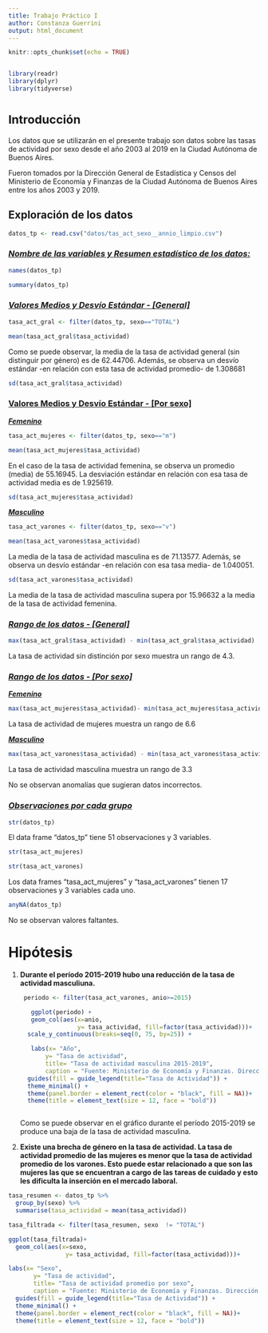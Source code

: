```yaml
---
title: Trabajo Práctico I
author: Constanza Guerrini
output: html_document
---
```


```r
knitr::opts_chunk$set(echo = TRUE)


library(readr)
library(dplyr)
library(tidyverse)


```

# ^Introducción^

Los datos que se utilizarán en el presente trabajo son datos sobre las tasas de actividad por sexo desde el año 2003 al 2019 en la Ciudad Autónoma de Buenos Aires.

Fueron tomados por la Dirección General de Estadística y Censos del Ministerio de Economía y Finanzas de la Ciudad Autónoma de Buenos Aires entre los años 2003 y 2019.

## Exploración de los datos

```r

datos_tp <- read.csv("datos/tas_act_sexo__annio_limpio.csv")


```

### [***Nombre de las variables y Resumen estadístico de los datos:***]{.underline}

```r

names(datos_tp)

```

```r

summary(datos_tp)

```

### [***Valores Medios y Desvío Estándar - [General]***]{.underline}

```r
tasa_act_gral <- filter(datos_tp, sexo=="TOTAL")

mean(tasa_act_gral$tasa_actividad)

```

Como se puede observar, la media de la tasa de actividad general (sin distinguir por género) es de 62.44706. Además, se observa un desvío estándar -en relación con esta tasa de actividad promedio- de 1.308681

```r
sd(tasa_act_gral$tasa_actividad)
```

### [**Valores Medios y Desvío Estándar - [Por sexo]**]{.underline}

[***Femenino***]{.underline}

```r

tasa_act_mujeres <- filter(datos_tp, sexo=="m")

mean(tasa_act_mujeres$tasa_actividad)

```

En el caso de la tasa de actividad femenina, se observa un promedio (media) de 55.16945. La desviación estándar en relación con esa tasa de actividad media es de 1.925619.

```r

sd(tasa_act_mujeres$tasa_actividad)
```

[***Masculino***]{.underline}

```r

tasa_act_varones <- filter(datos_tp, sexo=="v")

mean(tasa_act_varones$tasa_actividad)
```

La media de la tasa de actividad masculina es de 71.13577. Además, se observa un desvío estándar -en relación con esa tasa media- de 1.040051.

```r

sd(tasa_act_varones$tasa_actividad)
```

La media de la tasa de actividad masculina supera por 15.96632 a la media de la tasa de actividad femenina.

### [***Rango de los datos - [General]***]{.underline}

```r
max(tasa_act_gral$tasa_actividad) - min(tasa_act_gral$tasa_actividad)
```

La tasa de actividad sin distinción por sexo muestra un rango de 4.3.

### [***Rango de los datos - [Por sexo]***]{.underline}

[***Femenino***]{.underline}

```r

max(tasa_act_mujeres$tasa_actividad)- min(tasa_act_mujeres$tasa_actividad)
```

La tasa de actividad de mujeres muestra un rango de 6.6

[***Masculino***]{.underline}

```r

max(tasa_act_varones$tasa_actividad) - min(tasa_act_varones$tasa_actividad)

```

La tasa de actividad masculina muestra un rango de 3.3

No se observan anomalías que sugieran datos incorrectos.

### [***Observaciones por cada grupo***]{.underline}

```r

str(datos_tp)

```

El data frame "datos_tp" tiene 51 observaciones y 3 variables.

```r
str(tasa_act_mujeres)

str(tasa_act_varones)
```

Los data frames "tasa_act_mujeres" y "tasa_act_varones" tienen 17 observaciones y 3 variables cada uno.

```r
anyNA(datos_tp)
```

No se observan valores faltantes.

# Hipótesis

1.  **Durante el período 2015-2019 hubo una reducción de la tasa de actividad masculiuna.**

    ```r
     periodo <- filter(tasa_act_varones, anio>=2015) 
     
       ggplot(periodo) +
       geom_col(aes(x=anio,
                    y= tasa_actividad, fill=factor(tasa_actividad)))+
      scale_y_continuous(breaks=seq(0, 75, by=25)) +
           
       labs(x= "Año",
           y= "Tasa de actividad",
           title= "Tasa de actividad masculina 2015-2019",
           caption = "Fuente: Ministerio de Economía y Finanzas. Dirección General de Estadística y Censos. GCBA") +
      guides(fill = guide_legend(title="Tasa de Actividad")) +
      theme_minimal() +
      theme(panel.border = element_rect(color = "black", fill = NA))+
      theme(title = element_text(size = 12, face = "bold"))



    ```

    Como se puede observar en el gráfico durante el período 2015-2019 se produce una baja de la tasa de actividad masculina.

2.  **Existe una brecha de género en la tasa de actividad. La tasa de actividad promedio de las mujeres es menor que la tasa de actividad promedio de los varones. Esto puede estar relacionado a que son las mujeres las que se encuentran a cargo de las tareas de cuidado y esto les dificulta la inserción en el mercado laboral.**

```r
tasa_resumen <- datos_tp %>% 
  group_by(sexo) %>%
  summarise(tasa_actividad = mean(tasa_actividad))

tasa_filtrada <- filter(tasa_resumen, sexo  != "TOTAL")

ggplot(tasa_filtrada)+
  geom_col(aes(x=sexo,
                y= tasa_actividad, fill=factor(tasa_actividad)))+

labs(x= "Sexo",
       y= "Tasa de actividad",
       title= "Tasa de actividad promedio por sexo",
       caption = "Fuente: Ministerio de Economía y Finanzas. Dirección General de Estadística y Censos. GCBA") +
  guides(fill = guide_legend(title="Tasa de Actividad")) +
  theme_minimal() +
  theme(panel.border = element_rect(color = "black", fill = NA))+
  theme(title = element_text(size = 12, face = "bold"))



```
